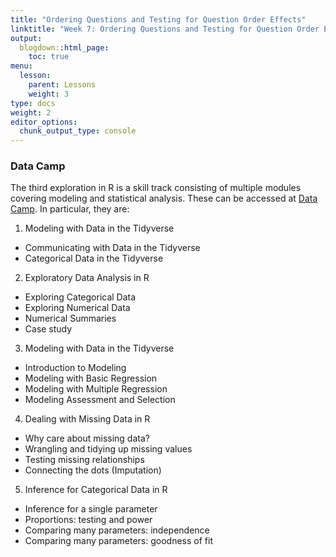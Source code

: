 ```yaml
---
title: "Ordering Questions and Testing for Question Order Effects"
linktitle: "Week 7: Ordering Questions and Testing for Question Order Effects"
output:
  blogdown::html_page:
    toc: true
menu:
  lesson:
    parent: Lessons
    weight: 3
type: docs
weight: 2
editor_options: 
  chunk_output_type: console
---
```


### Data Camp
The third exploration in R is a skill track consisting of multiple modules covering modeling and statistical analysis. These can be accessed at [Data Camp](https://www.datacamp.com/){target="_blank"}. In particular, they are:

1. Modeling with Data in the Tidyverse
 - Communicating with Data in the Tidyverse
 - Categorical Data in the Tidyverse
 
 2. Exploratory Data Analysis in R
 - Exploring Categorical Data
 - Exploring Numerical Data
 - Numerical Summaries
 - Case study
 
 3. Modeling with Data in the Tidyverse
 - Introduction to Modeling
 - Modeling with Basic Regression
 - Modeling with Multiple Regression
 - Modeling Assessment and Selection 
 
 4. Dealing with Missing Data in R
 - Why care about missing data?
 - Wrangling and tidying up missing values 
 - Testing missing relationships 
 - Connecting the dots (Imputation) 
 
 5. Inference for Categorical Data in R
 - Inference for a single parameter 
 - Proportions: testing and power
 - Comparing many parameters: independence
 - Comparing many parameters: goodness of fit


